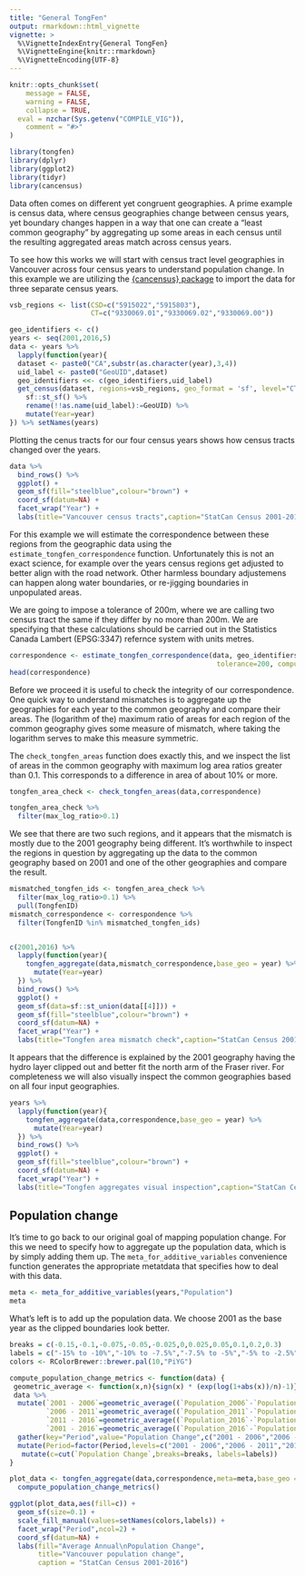 ```yaml
---
title: "General TongFen"
output: rmarkdown::html_vignette
vignette: >
  %\VignetteIndexEntry{General TongFen}
  %\VignetteEngine{knitr::rmarkdown}
  %\VignetteEncoding{UTF-8}
---
```


```r
knitr::opts_chunk$set(
	message = FALSE,
	warning = FALSE,
	collapse = TRUE,
  eval = nzchar(Sys.getenv("COMPILE_VIG")),
	comment = "#>"
)
```

```r
library(tongfen)
library(dplyr)
library(ggplot2)
library(tidyr)
library(cancensus)
```


Data often comes on different yet congruent geographies. A prime example is census data, where census geographies change between census years, yet boundary changes happen in a way that one can create a "least common geography" by aggregating up some areas in each census until the resulting aggregated areas match across census years.

To see how this works we will start with census tract level geographies in Vancouver across four census years to understand population change. In this example we are utilizing the [{cancensus} package](https://mountainmath.github.io/cancensus/index.html) to import the data for three separate census years.

```r
vsb_regions <- list(CSD=c("5915022","5915803"),
                    CT=c("9330069.01","9330069.02","9330069.00"))

geo_identifiers <- c()
years <- seq(2001,2016,5)
data <- years %>% 
  lapply(function(year){
  dataset <- paste0("CA",substr(as.character(year),3,4))
  uid_label <- paste0("GeoUID",dataset)
  geo_identifiers <<- c(geo_identifiers,uid_label)
  get_census(dataset, regions=vsb_regions, geo_format = 'sf', level="CT", quiet=TRUE) %>%
    sf::st_sf() %>%
    rename(!!as.name(uid_label):=GeoUID) %>%
    mutate(Year=year)
}) %>% setNames(years)
```

Plotting the cenus tracts for our four census years shows how census tracts changed over the years.

```r
data %>%
  bind_rows() %>%
  ggplot() +
  geom_sf(fill="steelblue",colour="brown") +
  coord_sf(datum=NA) +
  facet_wrap("Year") +
  labs(title="Vancouver census tracts",caption="StatCan Census 2001-2016")
```

For this example we will estimate the correspondence between these regions from the geographic data using the `estimate_tongfen_correspondence` function. Unfortunately this is not an exact science, for example over the years census regions get adjusted to better align with the road network. Other harmless boundary adjustemens can happen along water boundaries, or re-jigging boundaries in unpopulated areas. 

We are going to impose a tolerance of 200m, where we are calling two census tract the same if they differ by no more than 200m. We are specifying that these calculations should be carried out in the Statistics Canada Lambert (EPSG:3347) refernce system with units metres.

```r
correspondence <- estimate_tongfen_correspondence(data, geo_identifiers,
                                                   tolerance=200, computation_crs=3347)
head(correspondence)
```

Before we proceed it is useful to check the integrity of our correspondence. One quick way to understand mismatches is to aggregate up the geographies for each year to the common geography and compare their areas. The (logarithm of the) maximum ratio of areas for each region of the common geography gives some measure of mismatch, where taking the logarithm serves to make this measure symmetric.

The `check_tongfen_areas` function does exactly this, and we inspect the list of areas in the common geography with maximum log area ratios greater than 0.1. This corresponds to a difference in area of about 10% or more.


```r
tongfen_area_check <- check_tongfen_areas(data,correspondence)

tongfen_area_check %>% 
  filter(max_log_ratio>0.1)
```

We see that there are two such regions, and it appears that the mismatch is mostly due to the 2001 geography being different. It's worthwhile to inspect the regions in question by aggregating up the data to the common geography based on 2001 and one of the other geographies and compare the result.

```r
mismatched_tongfen_ids <- tongfen_area_check %>%
  filter(max_log_ratio>0.1) %>% 
  pull(TongfenID)
mismatch_correspondence <- correspondence %>% 
  filter(TongfenID %in% mismatched_tongfen_ids)


c(2001,2016) %>% 
  lapply(function(year){
    tongfen_aggregate(data,mismatch_correspondence,base_geo = year) %>%
      mutate(Year=year)
  }) %>%
  bind_rows() %>%
  ggplot() +
  geom_sf(data=sf::st_union(data[[4]])) +
  geom_sf(fill="steelblue",colour="brown") +
  coord_sf(datum=NA) +
  facet_wrap("Year") +
  labs(title="Tongfen area mismatch check",caption="StatCan Census 2001-2016")
```

It appears that the difference is explained by the 2001 geography having the hydro layer clipped out and better fit the north arm of the Fraser river. For completeness we will also visually inspect the common geographies based on all four input geographies.


```r
years %>% 
  lapply(function(year){
    tongfen_aggregate(data,correspondence,base_geo = year) %>%
      mutate(Year=year)
  }) %>%
  bind_rows() %>%
  ggplot() +
  geom_sf(fill="steelblue",colour="brown") +
  coord_sf(datum=NA) +
  facet_wrap("Year") +
  labs(title="Tongfen aggregates visual inspection",caption="StatCan Census 2001-2016")
```

## Population change
It's time to go back to our original goal of mapping population change. For this we need to specify how to aggregate up the population data, which is by simply adding them up. The `meta_for_additive_variables` convenience function generates the appropriate metatdata that specifies how to deal with this data.

```r
meta <- meta_for_additive_variables(years,"Population")
meta
```


What's left is to add up the population data. We choose 2001 as the base year as the clipped boundaries look better.

```r
breaks = c(-0.15,-0.1,-0.075,-0.05,-0.025,0,0.025,0.05,0.1,0.2,0.3)
labels = c("-15% to -10%","-10% to -7.5%","-7.5% to -5%","-5% to -2.5%","-2.5% to 0%","0% to 2.5%","2.5% to 5%","5% to 10%","10% to 20%","20% to 30%")
colors <- RColorBrewer::brewer.pal(10,"PiYG")

compute_population_change_metrics <- function(data) {
 geometric_average <- function(x,n){sign(x) * (exp(log(1+abs(x))/n)-1)}
 data %>%
  mutate(`2001 - 2006`=geometric_average((`Population_2006`-`Population_2001`)/`Population_2001`,5),
         `2006 - 2011`=geometric_average((`Population_2011`-`Population_2006`)/`Population_2006`,5),
         `2011 - 2016`=geometric_average((`Population_2016`-`Population_2011`)/`Population_2011`,5),
         `2001 - 2016`=geometric_average((`Population_2016`-`Population_2001`)/`Population_2001`,15)) %>%
  gather(key="Period",value="Population Change",c("2001 - 2006","2006 - 2011","2011 - 2016","2001 - 2016")) %>%
  mutate(Period=factor(Period,levels=c("2001 - 2006","2006 - 2011","2011 - 2016","2001 - 2016"))) %>%
   mutate(c=cut(`Population Change`,breaks=breaks, labels=labels))
}
```

```r
plot_data <- tongfen_aggregate(data,correspondence,meta=meta,base_geo = "2001")  %>%
  compute_population_change_metrics()

ggplot(plot_data,aes(fill=c)) +
  geom_sf(size=0.1) +
  scale_fill_manual(values=setNames(colors,labels)) +
  facet_wrap("Period",ncol=2) +
  coord_sf(datum=NA) +
  labs(fill="Average Annual\nPopulation Change",
       title="Vancouver population change",
       caption = "StatCan Census 2001-2016")
```



